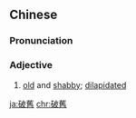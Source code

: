 {{also|破旧}}
==Chinese==
{{zh-forms|s=破旧}}

===Pronunciation===
{{zh-pron
|m=pòjiù
|c=po3 gau6
|h=pfs=pho-khiu
|mn=phòa-kū/xm:phò-kū
|cat=a
}}

===Adjective===
{{zh-adj}}

# [[old]] and [[shabby]]; [[dilapidated]]

{{zh-cat|Advanced}}

[[ja:破舊]]
[[chr:破舊]]